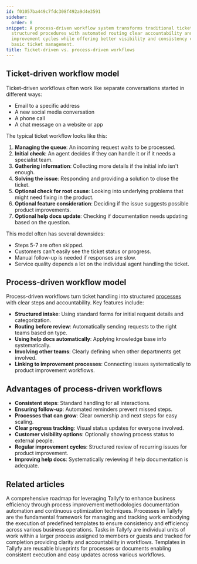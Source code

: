 ```yaml
---
id: f01057ba449c7fdc308f492a9d4e3591
sidebar:
  order: 8
snippet: A process-driven workflow system transforms traditional ticket handling into
  structured procedures with automated routing clear accountability and systematic
  improvement cycles while offering better visibility and consistency compared to
  basic ticket management.
title: Ticket-driven vs. process-driven workflows
---
```


## Ticket-driven workflow model

Ticket-driven workflows often work like separate conversations started in different ways:

* Email to a specific address
* A new social media conversation
* A phone call
* A chat message on a website or app

The typical ticket workflow looks like this:

1. **Managing the queue**: An incoming request waits to be processed.
2. **Initial check**: An agent decides if they can handle it or if it needs a specialist team.
3. **Gathering information**: Collecting more details if the initial info isn't enough.
4. **Solving the issue**: Responding and providing a solution to close the ticket.
5. **Optional check for root cause**: Looking into underlying problems that might need fixing in the product.
6. **Optional feature consideration**: Deciding if the issue suggests possible product improvements.
7. **Optional help docs update**: Checking if documentation needs updating based on the question.

This model often has several downsides:

* Steps 5-7 are often skipped.
* Customers can't easily see the ticket status or progress.
* Manual follow-up is needed if responses are slow.
* Service quality depends a lot on the individual agent handling the ticket.

## Process-driven workflow model

Process-driven workflows turn ticket handling into structured [processes](/products/pro/tracking-and-tasks/processes/) with clear steps and accountability. Key features include:

* **Structured intake**: Using standard forms for initial request details and categorization.
* **Routing before review**: Automatically sending requests to the right teams based on type.
* **Using help docs automatically**: Applying knowledge base info systematically.
* **Involving other teams**: Clearly defining when other departments get involved.
* **Linking to improvement processes**: Connecting issues systematically to product improvement workflows.

## Advantages of process-driven workflows

* **Consistent steps**: Standard handling for all interactions.
* **Ensuring follow-up**: Automated reminders prevent missed steps.
* **Processes that can grow**: Clear ownership and next steps for easy scaling.
* **Clear progress tracking**: Visual status updates for everyone involved.
* **Customer visibility options**: Optionally showing process status to external people.
* **Regular improvement cycles**: Structured review of recurring issues for product improvement.
* **Improving help docs**: Systematically reviewing if help documentation is adequate.


## Related articles
<CardGrid>
<LinkTitleCard header="<b>Pro > Tutorials > How To > Process Improvement</b>" href="/products/pro/tutorials/how-to/process-improvement/" > A comprehensive roadmap for leveraging Tallyfy to enhance business efficiency through process improvement methodologies documentation automation and continuous optimization techniques. </LinkTitleCard>
<LinkTitleCard header="<b>Pro > Tracking and Tasks > Processes</b>" href="/products/pro/tracking-and-tasks/processes/" > Processes in Tallyfy are the fundamental framework for managing and tracking work embodying the execution of predefined templates to ensure consistency and efficiency across various business operations. </LinkTitleCard>
<LinkTitleCard header="<b>Pro > Tracking and Tasks > Tasks</b>" href="/products/pro/tracking-and-tasks/tasks/" > Tasks in Tallyfy are individual units of work within a larger process assigned to members or guests and tracked for completion providing clarity and accountability in workflows. </LinkTitleCard>
<LinkTitleCard header="<b>Pro > Documenting > Templates</b>" href="/products/pro/documenting/templates/" > Templates in Tallyfy are reusable blueprints for processes or documents enabling consistent execution and easy updates across various workflows. </LinkTitleCard>
</CardGrid>
